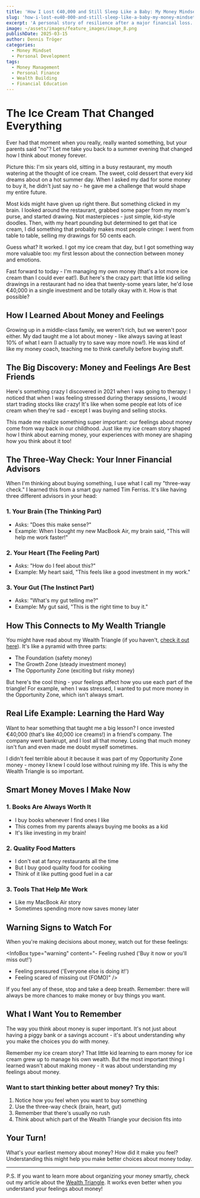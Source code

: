 ```yaml
---
title: 'How I Lost €40,000 and Still Sleep Like a Baby: My Money Mindset Journey'
slug: 'how-i-lost-eu40-000-and-still-sleep-like-a-baby-my-money-mindset-journey'
excerpt: 'A personal story of resilience after a major financial loss. Discover how developing the right money mindset can help you overcome any financial setback.'
image: ~/assets/images/feature_images/image_8.png
publishDate: 2025-03-15
author: Dennis Tröger
categories:
  - Money Mindset
  - Personal Development
tags:
  - Money Management
  - Personal Finance
  - Wealth Building
  - Financial Education
---
```



# The Ice Cream That Changed Everything

Ever had that moment when you really, really wanted something, but your parents said "no"? Let me take you back to a summer evening that changed how I think about money forever.

Picture this: I'm six years old, sitting in a busy restaurant, my mouth watering at the thought of ice cream. The sweet, cold dessert that every kid dreams about on a hot summer day. When I asked my dad for some money to buy it, he didn't just say no - he gave me a challenge that would shape my entire future.

<InfoBox
  type="info"
  content='If you want ice cream," he said with a knowing smile, you willl have to figure out how to earn the money yourself.'
/>

Most kids might have given up right there. But something clicked in my brain. I looked around the restaurant, grabbed some paper from my mom's purse, and started drawing. Not masterpieces - just simple, kid-style doodles. Then, with my heart pounding but determined to get that ice cream, I did something that probably makes most people cringe: I went from table to table, selling my drawings for 50 cents each.

Guess what? It worked. I got my ice cream that day, but I got something way more valuable too: my first lesson about the connection between money and emotions.

Fast forward to today - I'm managing my own money (that's a lot more ice cream than I could ever eat!). But here's the crazy part: that little kid selling drawings in a restaurant had no idea that twenty-some years later, he'd lose €40,000 in a single investment and be totally okay with it. How is that possible?

<InfoBox
  type="info"
  content="If you've ever felt nervous about money, doubted your financial decisions, or wondered why you buy things you don't really need when you're stressed (we've all been there!), you're going to want to hear this..."
/>

## How I Learned About Money and Feelings

Growing up in a middle-class family, we weren't rich, but we weren't poor either. My dad taught me a lot about money - like always saving at least 10% of what I earn (I actually try to save way more now!). He was kind of like my money coach, teaching me to think carefully before buying stuff.

## The Big Discovery: Money and Feelings Are Best Friends

Here's something crazy I discovered in 2021 when I was going to therapy: I noticed that when I was feeling stressed during therapy sessions, I would start trading stocks like crazy! It's like when some people eat lots of ice cream when they're sad - except I was buying and selling stocks.

<InfoBox
  type="warning"
  content="In 2021, I spent 20,000 EUR on trading commissions. Luckily, I still managed to get out of 2021 with 8,000 EUR in profit. If I had changed nothing and kept my first trade in 2021, I would have closed the year with roughly 100,000 EUR."
/>

This made me realize something super important: our feelings about money come from way back in our childhood. Just like my ice cream story shaped how I think about earning money, your experiences with money are shaping how you think about it too!

## The Three-Way Check: Your Inner Financial Advisors

When I'm thinking about buying something, I use what I call my "three-way check." I learned this from a smart guy named Tim Ferriss. It's like having three different advisors in your head:

### 1. Your Brain (The Thinking Part)

- Asks: "Does this make sense?"
- Example: When I bought my new MacBook Air, my brain said, "This will help me work faster!"

### 2. Your Heart (The Feeling Part)

- Asks: "How do I feel about this?"
- Example: My heart said, "This feels like a good investment in my work."

### 3. Your Gut (The Instinct Part)

- Asks: "What's my gut telling me?"
- Example: My gut said, "This is the right time to buy it."

<InfoBox
  type="info"
  content="Your brain is good at rationalizing things. Usually, your gut will tell you if you really want something because it makes sense or if it's just cheap dopamine you want."
/>

## How This Connects to My Wealth Triangle

You might have read about my Wealth Triangle (if you haven't, [check it out here](/wealth-triangle)). It's like a pyramid with three parts:

- The Foundation (safety money)
- The Growth Zone (steady investment money)
- The Opportunity Zone (exciting but risky money)

But here's the cool thing - your feelings affect how you use each part of the triangle! For example, when I was stressed, I wanted to put more money in the Opportunity Zone, which isn't always smart.

## Real Life Example: Learning the Hard Way

Want to hear something that taught me a big lesson? I once invested €40,000 (that's like 40,000 ice creams!) in a friend's company. The company went bankrupt, and I lost all that money. Losing that much money isn't fun and even made me doubt myself sometimes.

<InfoBox
  type="info"
  content="And I think that's completely fine. Taking risks can lead to losses, and losing is no fun. At the same time, it shouldn't keep you from playing."
/>

I didn't feel terrible about it because it was part of my Opportunity Zone money - money I knew I could lose without ruining my life. This is why the Wealth Triangle is so important.

## Smart Money Moves I Make Now

### 1. Books Are Always Worth It

- I buy books whenever I find ones I like
- This comes from my parents always buying me books as a kid
- It's like investing in my brain!

### 2. Quality Food Matters

- I don't eat at fancy restaurants all the time
- But I buy good quality food for cooking
- Think of it like putting good fuel in a car

### 3. Tools That Help Me Work

- Like my MacBook Air story
- Sometimes spending more now saves money later

## Warning Signs to Watch For

When you're making decisions about money, watch out for these feelings:

<InfoBox
  type="warning"
  content="- Feeling rushed ('Buy it now or you'll miss out!')<br/>
- Feeling pressured ('Everyone else is doing it!')<br/>
- Feeling scared of missing out (FOMO)"
/>

If you feel any of these, stop and take a deep breath. Remember: there will always be more chances to make money or buy things you want.

## What I Want You to Remember

The way you think about money is super important. It's not just about having a piggy bank or a savings account - it's about understanding why you make the choices you do with money.

Remember my ice cream story? That little kid learning to earn money for ice cream grew up to manage his own wealth. But the most important thing I learned wasn't about making money - it was about understanding my feelings about money.

### Want to start thinking better about money? Try this:

1. Notice how you feel when you want to buy something
2. Use the three-way check (brain, heart, gut)
3. Remember that there's usually no rush
4. Think about which part of the Wealth Triangle your decision fits into

<InfoBox
  type="info"
  content="Have a closer look: [10 reasons you are not good with money](/10-reasons-you-are-not-good-with-money)"
/>

## Your Turn!

What's your earliest memory about money? How did it make you feel? Understanding this might help you make better choices about money today.

---

P.S. If you want to learn more about organizing your money smartly, check out my article about the [Wealth Triangle](/wealth-triangle). It works even better when you understand your feelings about money!

<InfoBox type="info" content="How did this story resonate with you? Let me know in the comments below!" />
